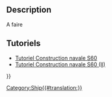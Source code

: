 <languages/>

{{Docnav/fr
|[[Ship_ResistanceBlountFox/fr|Résistance Blount et Fox]]
|[[Ship_ResistanceSavitsky/fr|Résistance Savitsky]]
|[[Ship_Workbench/fr|Ship]]
|IconL=Ship_ResistanceBlountFox.svg
|IconR=Ship_ResistanceSavitsky.svg
|IconC=Workbench_Ship.svg
}}

{{GuiCommand/fr
|Name=Ship ResistanceHoltrop
|Name/fr=Ship Résistance Holtrop
|MenuLocation=Resistance → Resistance Holtrop predicion
|Workbenches=[[Ship_Workbench/fr|Ship]]
|Shortcut=
|SeeAlso=
}}

<span id="Description"></span>
==Description==

A faire

<span id="Tutorials"></span>
== Tutoriels ==

* [[FreeCAD-Ship_s60_tutorial/fr|Tutoriel Construction navale S60]]
* [[FreeCAD-Ship_s60_tutorial_(II)/fr|Tutoriel Construction navale S60 (II)]]


{{Docnav/fr
|[[Ship_ResistanceBlountFox/fr|Résistance Blount et Fox]]
|[[Ship_ResistanceSavitsky/fr|Résistance Savitsky]]
|[[Ship_Workbench/fr|Ship]]
|IconL=Ship_ResistanceBlountFox.svg
|IconR=Ship_ResistanceSavitsky.svg
|IconC=Workbench_Ship.svg
}}

{{Userdocnavi{{#translation:}}}}
[[Category:Ship{{#translation:}}]]